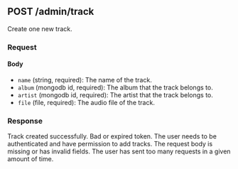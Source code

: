 
## POST /admin/track

Create one new track.

### Request

#### Body

- `name` (string, required): The name of the track.
- `album` (mongodb id, required): The album that the track belongs to.
- `artist` (mongodb id, required): The artist that the track belongs to.
- `file` (file, required): The audio file of the track.

### Response

<Tabs>
  <TabItem value="200" label="200" default>
    Track created successfully.
  </TabItem>
  <TabItem value="401" label="401">
    Bad or expired token. The user needs to be authenticated and have permission
    to add tracks.
  </TabItem>
  <TabItem value="422" label="422">
    The request body is missing or has invalid fields.
  </TabItem>
  <TabItem value="429" label="429">
    The user has sent too many requests in a given amount of time.
  </TabItem>
</Tabs>
